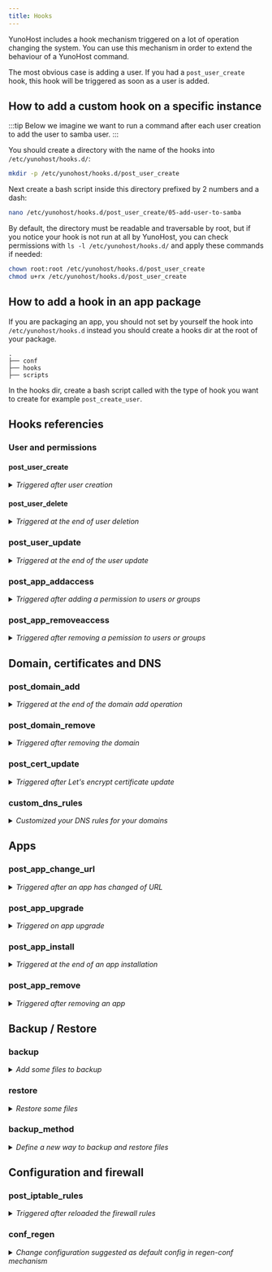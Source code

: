 ```yaml
---
title: Hooks
---
```


YunoHost includes a hook mechanism triggered on a lot of operation changing the system. You can use this mechanism in order to extend the behaviour of a YunoHost command.

The most obvious case is adding a user. If you had a `post_user_create` hook, this hook will be triggered as soon as a user is added.

## How to add a custom hook on a specific instance

:::tip
Below we imagine we want to run a command after each user creation to add the user to samba user.
:::

You should create a directory with the name of the hooks into `/etc/yunohost/hooks.d/`:

```bash
mkdir -p /etc/yunohost/hooks.d/post_user_create
```

Next create a bash script inside this directory prefixed by 2 numbers and a dash:

```bash
nano /etc/yunohost/hooks.d/post_user_create/05-add-user-to-samba
```

By default, the directory must be readable and traversable by root, but if you notice your hook is not run at all by YunoHost, you can check permissions with `ls -l /etc/yunohost/hooks.d/` and apply these commands if needed:

```bash
chown root:root /etc/yunohost/hooks.d/post_user_create
chmod u+rx /etc/yunohost/hooks.d/post_user_create
```

## How to add a hook in an app package

If you are packaging an app, you should not set by yourself the hook into `/etc/yunohost/hooks.d` instead you should create a hooks dir at the root of your package.

```text
.
├── conf
├── hooks
├── scripts
```

In the hooks dir, create a bash script called with the type of hook you want to create for example `post_create_user`.

## Hooks referencies

### User and permissions

#### post_user_create

<details>
<summary><i>Triggered after user creation</i></summary>

This hook is run at the end of the command `yunohost user create` or equivalent action in webadmin.

##### Environment variables

- YNH_USER_USERNAME: The username of the created user
- YNH_USER_MAIL: The mail of the created user
- YNH_USER_PASSWORD: The **clear** password of the created user
- YNH_USER_FIRSTNAME: The firstname of the created user ([should be removed in future](https://github.com/YunoHost/issues/issues/296))
- YNH_USER_LASTNAME: The lastname of the created user ([should be removed in future](https://github.com/YunoHost/issues/issues/296))

##### Positionnal arguments (deprecated)

- $1: The username of the created user
- $2: The mail of the created user

##### No waited return

##### Examples

###### Send automatically a mail to new user

```bash
#!/bin/bash
domain=$(cat /etc/hostname)

message="Hello $YNH_USER_FIRSTNAME,
Welcome on $domain ! 
Feel free to <a href='https://$domain/yunohost/sso/edit.html'>change your password</a>.
Let me know if you have a problem,
The admin of $domain
"

echo $message | mail -s "Welcome on $domain !" $YNH_USER_MAIL
```

</details>

#### post_user_delete

<details>
<summary><i>Triggered at the end of user deletion</i></summary>

This hook is run at the end of the command `yunohost user delete` or equivalent action in webadmin.

##### No environment variables

##### Positionnal arguments

- $1: The username of the user deleted
- $2: True if --purge option is used

##### No waited return

##### Examples

######

```bash
#!/bin/bash
```

</details>

### post_user_update

<details>
<summary><i>Triggered at the end of the user update</i></summary>

This hook is run at the end of the command `yunohost user update` or equivalent action in webadmin.

#### Environment variables

:::warning
Only arguments given to the cli/api are given as environment variable.
:::

- YNH_USER_USERNAME: The username of the updated user
- YNH_USER_FIRSTNAME: The firstname of the updated user ([should be removed in future](https://github.com/YunoHost/issues/issues/296))
- YNH_USER_LASTNAME: The lastname of the updated user ([should be removed in future](https://github.com/YunoHost/issues/issues/296))
- YNH_USER_PASSWORD: The new password of the updated user
- YNH_USER_MAILS: The mail and mail aliases of the updated user seperated by comma
- YNH_USER_MAILFORWARDS: The list of forward mails of the updated user separated by comma
- YNH_USER_MAILQUOTA: The quota of the updated user (could be 0 or a number following by one of this unit: b, k, M, G or T)

#### No positionnal arguments

#### No waited return

#### Examples

##### Send a mail on password changing

```bash
#!/bin/bash
"
domain=$(cat /etc/hostname)

message="Hello,
Your password has been successfully changed on $domain.
If you have not asked for changing your password, you probably should contact the admin of $domain.
"

echo $message | mail -s "Your password has been changed on $domain !" $YNH_USER_USERNAME
```

</details>

### post_app_addaccess

<details>
<summary><i>Triggered after adding a permission to users or groups </i></summary>

This hook is run at the end of the command `yunohost user permission add` or equivalent action in webadmin.

#### No environment variables

#### Positionnal arguments (deprecated)

- $1: The app name
- $2: The list of users added separated by comma
- $3: The name of the sub permission (`main`, `admin`, etc.)
- $4: The list of groups added separated by comma

#### No waited return

#### Examples

</details>

### post_app_removeaccess

<details>
<summary><i>Triggered after removing a pemission to users or groups</i></summary>

This hook is run at the end of the command `yunohost user permission remove` or equivalent action in webadmin.

#### No environment variables

#### Positionnal arguments (deprecated)

- $1: The app name
- $2: The list of users removed from the permission separated by comma
- $3: The name of the sub permission (`main`, `admin`, etc.)
- $4: The list of groups removed from the permission separated by comma

#### No waited return

#### Examples

</details>

## Domain, certificates and DNS

### post_domain_add

<details>
<summary><i>Triggered at the end of the domain add operation</i></summary>

This hook is run at the end of the command `yunohost domain add` or equivalent action in webadmin.

#### No environment variable

#### Positionnal arguments (deprecated)

- $1: The domain added

#### No waited return

#### Examples

#####

```bash

```

</details>

### post_domain_remove

<details>
<summary><i>Triggered after removing the domain</i></summary>

This hook is run at the end of the command `yunohost domain remove` or equivalent action in webadmin.

#### No environment variable

#### Positionnal arguments (deprecated)

- $1: The domain removed

#### No waited return

#### Examples

</details>

### post_cert_update

<details>
<summary><i>Triggered after Let's encrypt certificate update</i></summary>

This hook is run at the end of the command `yunohost domain cert update` or equivalent action in webadmin.

#### No environment variable

#### Positionnal arguments

- $1: The domain for which we have updated the certificate

#### No waited return

#### Examples

##### Restart a service after cert renewal

```bash
#!/bin/bash
systemctl restart gemserv
```

</details>

### custom_dns_rules

<details>
<summary><i>Customized your DNS rules for your domains</i></summary>

This hook is run at the end of the command `yunohost domain dns suggest` or equivalent action in webadmin.

Thanks to This hook you can customize

#### Environment variables

- `base_domain`: the top-level part of the domain
- `suffix`: the subdomain part of the domain

#### Positionnal arguments

- $1: The base domain for which we want to build a DNS suggestion

#### Waited return

The script should return a JSON array with dictionnary in this format:

```json
[
    {
        'type': 'SRV',
        'name': 'stuff.foo.bar',
        'value': 'yoloswag',
        'ttl': 3600
    }
]
```

#### Examples

##### Validate Let's Encrypt DNS challenge with a YunoHost DynDNS domain

```bash
#!/bin/bash
if [[ "$1" == "XXXX.nohost.me" ]] ; then
    echo "[
        {
            'type': 'TXT',
            'name': '_acme-challenge',
            'value': 'LETSENCRYPT_VALUE',
            'ttl': 3600
        }
    ]"
fi

```

</details>

## Apps

### post_app_change_url

<details>
<summary><i>Triggered after an app has changed of URL</i></summary>

This hook is run at the end of the command `yunohost app change-url` or equivalent action in webadmin.

#### Environment variables

- YNH_APP_OLD_DOMAIN: The old domain of the app
- YNH_APP_OLD_PATH: The old path of the app
- YNH_APP_NEW_DOMAIN: The new domain of the app
- YNH_APP_NEW_PATH: The new path of the app

#### No positionnal arguments

#### No waited return

#### Examples

</details>

### post_app_upgrade

<details>
<summary><i>Triggered on app upgrade</i></summary>

This hook is run at the end of the command `yunohost app upgrade` or equivalent action in webadmin.

#### Environment variables

- YNH_APP_ID: The app id (for example nextcloud)
- YNH_APP_INSTANCE_NAME: The app instance name (for example nextcloud__2)
- YNH_APP_INSTANCE_NUMBER: The app instance number (for example 2)
- YNH_APP_MANIFEST_VERSION: The app manifest version (for example 1 or ?)
- YNH_ARCH: The arch as returned by `dpkg --print-architecture`
- YNH_APP_UPGRADE_TYPE: The type of upgrade (UPGRADE_PACKAGE, UPGRADE_APP, UPGRADE_FULL)
- YNH_APP_MANIFEST_VERSION: The version number
- YNH_APP_CURRENT_VERSION: The version number of the app (in the YunoHost format)
- NO_BACKUP_UPGRADE: 1 if we don't want to backup else 0

#### No positionnal arguments

#### No waited return

#### Examples

##### Change a settings in an app config file (unmanaged by config panel)

```bash
#!/bin/bash

source /usr/share/yunohost/helpers
app=$YNH_APP_INSTANCE_NAME

if [[ "$app" == "etherpad_mypads" ]]; then
  ynh_write_var_in_file --file=/var/www/etherpad_mypads/settings.json --key=max --value=100 --after=importExportRateLimiting
  systemctl restart etherpad_mypads
fi

```

</details>

### post_app_install

<details>
<summary><i>Triggered at the end of an app installation</i></summary>

This hook is run at the end of the command `yunohost app install` or equivalent action in webadmin.

#### Environment variables

- YNH_APP_ID: The app id (for example nextcloud)
- YNH_APP_INSTANCE_NAME: The app instance name (for example nextcloud__2)
- YNH_APP_INSTANCE_NUMBER: The app instance number (for example 2)
- YNH_APP_MANIFEST_VERSION: The app manifest version (for example 1 or ?)
- YNH_ARCH: The arch as returned by `dpkg --print-architecture`
- YNH_APP_ARG_XXXXXXX: The argument of the manifest

#### No positionnal arguments

#### No waited return

#### Examples

</details>

### post_app_remove

<details>
<summary><i>Triggered after removing an app</i></summary>

This hook is run at the end of the command `yunohost app remove` or equivalent action in webadmin.

#### Environment variables

- YNH_APP_ID: The app id (for example nextcloud)
- YNH_APP_INSTANCE_NAME: The app instance name (for example nextcloud__2)
- YNH_APP_INSTANCE_NUMBER: The app instance number (for example 2)
- YNH_APP_MANIFEST_VERSION: The app manifest version (for example 1 or ?)
- YNH_ARCH: The arch as returned by `dpkg --print-architecture`
- YNH_APP_PURGE: 1 if the --purge option has been activated

#### No positionnal arguments

#### No waited return

#### Examples

</details>

## Backup / Restore

### backup

<details>
<summary><i>Add some files to backup</i></summary>

This hook is run at the end of the command `yunohost backup create` or equivalent action in webadmin.

#### Environment variables

- YNH_BACKUP_DIR: The work dir in which we can store temporary data to backup like database dump
- YNH_BACKUP_CSV: The CSV in which we add the things to backup. Don't use this directly and use ynh_backup helper instead.
- YNH_APP_BACKUP_DIR: To document

#### Positionnal arguments

- $1: The work dir in which we can store temporary data to backup like database dump

#### No waited return

#### Examples

##### Backup some files in more (for example your custom hooks)

```bash
#!/bin/bash

# Source YNH helpers
source /usr/share/yunohost/helpers

ynh_backup_dest (){
    YNH_CWD="${YNH_BACKUP_DIR%/}/$1"
    mkdir -p $YNH_CWD
    cd "$YNH_CWD"
}

# Exit hook on subcommand error or unset variable
ynh_abort_if_errors

# MISC
ynh_backup_dest "conf/custom/misc"
ynh_backup "/etc/sysctl.d/noipv6.conf"
ynh_backup "/usr/local/bin/"

ynh_backup "/etc/yunohost/hooks.d/backup/99-conf_custom"
ynh_backup "/etc/yunohost/hooks.d/restore/99-conf_custom"

```

</details>

### restore

<details>
<summary><i>Restore some files</i></summary>

This hook is run at the end of the command `yunohost backup restore` or equivalent action in webadmin.

#### Environment variables

- YNH_BACKUP_DIR: The work dir in which we can store temporary data to backup like database dump
- YNH_BACKUP_CSV: The CSV in which we add the things to backup. Don't use this directly and use ynh_backup helper instead.

#### Positionnal arguments

- $1: The work dir in which we can store temporary data to backup like database dump

#### No waited return

#### Examples

##### restore custom files

```bash
#!/bin/bash

# Source YNH helpers
source /usr/share/yunohost/helpers

ynh_restore_dest (){
    YNH_CWD="${YNH_BACKUP_DIR%/}/$1"
    cd "$YNH_CWD"
}

# Exit hook on subcommand error or unset variable
ynh_abort_if_errors

# MISC
ynh_restore_dest "conf/custom/misc"
ynh_restore_file "/etc/sysctl.d/noipv6.conf"
ynh_restore_file "/usr/local/bin/"

ynh_restore_file "/etc/yunohost/hooks.d/backup/99-conf_custom"
ynh_restore_file "/etc/yunohost/hooks.d/restore/99-conf_custom"


```

</details>

### backup_method

<details>
<summary><i>Define a new way to backup and restore files</i></summary>

This hook is run during the command `yunohost backup create` or equivalent action in webadmin.

This hook is called several times with different action keywords.

#### No environment variables

#### Positionnal arguments

- $1: The action ("need_mount", "backup", "mount")
- $2: The work dir
- $3: The name of the backup
- $4: The repository in which the backup should be done
- $5: An estimation size of the files to backup
- $6: A description of the archive

#### No waited return

#### Examples

##### A very simple backup on rotationnal disks

```bash
#!/bin/bash
set -euo pipefail

work_dir="$2"
name="$3"
repo="$4"
size="$5"
description="$6"

case "$1" in
  need_mount)
    # Set false if your method can itself put files in good place in your archive
    true
    ;;
  backup)
    mount /dev/sda1 /mnt/hdd
    if [[ "$(df /mnt/hdd | tail -n1 | cut -d" " -f1)" != "/dev/sda1" ]]
    then
        exit 1
    fi
    pushd "$work_dir"
    current_date=$(date +"%Y-%m-%d_%H:%M")
    cp -a "${work_dir}" "/mnt/hdd/${current_date}_$name"
    popd
    umount /mnt/hdd
    ;;
  *)
    echo "hook called with unknown argument \`$1'" >&2
    exit 1
    ;;
esac

exit 0

```

</details>

## Configuration and firewall

### post_iptable_rules

<details>
<summary><i>Triggered after reloaded the firewall rules</i></summary>

This hook is run at the end of the command `yunohost firewall reload` or equivalent action in webadmin.

#### No environment variables

#### Positionnal arguments

- $1: True if upnp has succeeded
- $2: True if ipv6 is available

#### No waited return

#### Examples

##### Forbid completely the outgoing 25 port except for postfix user

```bash
#!/bin/bash
iptables -A OUTPUT -p tcp --dport 25 -m owner --uid-owner postfix -j ACCEPT
iptables -A OUTPUT -p tcp --dport 25 -m tcp -j REJECT --reject-with icmp-port-unreachable
```

</details>

### conf_regen

<details>
<summary><i>Change configuration suggested as default config in regen-conf mechanism</i></summary>

This hook is run during the command `yunohost tools regen-conf` or equivalent action in webadmin.

This hook is called several times with different actions keywords (pre and post operations).

In order to be taken into account, the conf_regen hooks must:
1. be present in the folder `/etc/yunohost/hooks.d/conf_regen`
2. follow the naming convention `dd-sss_xxx`.
`dd` are 2 digits and should be higher than the ones from the default hook (present in `/usr/share/yunohost/hooks/conf_regen`).
`sss` is a string that defines the kind of hook (eg. `ssh` or `postfix`).
`xxx` is a free field to help remind what is inside that hook.

#### Environment variables

- YNH_DOMAINS: The list of domains managed by YunoHost separated by comma
- YNH_MAIN_DOMAINS: The list of main domains separated by comma

#### Positionnal arguments

- $1: The pre or post action
- $2: Empty string due to legacy
- $3: Empty string due to legacy
- $4: In post mode the list of file which should be modified. In pre mode the dir in which we store pending configuration

#### No waited return

#### Examples

##### Fix the warning about postfix compatibility mode in postfix logs

```bash
#!/bin/bash

action=$1
pending_dir=$4
postfix_conf=$pending_dir/../postfix/etc/postfix/main.cf

[[ "$action" == "pre" ]] || exit 0
[[ -e $postfix_conf ]] || exit 0
echo '
compatibility_level = 2' >> $postfix_conf
```

</details>
